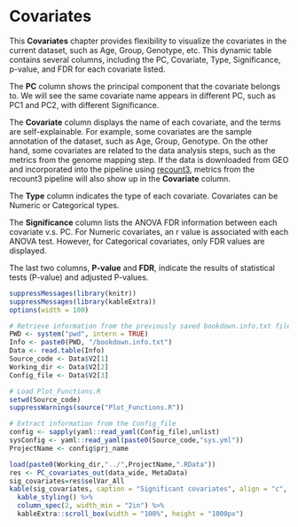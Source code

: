 # Covariates

This **Covariates** chapter provides flexibility to visualize the covariates in the current dataset, such as Age, Group, Genotype, etc. This dynamic table contains several columns, including the PC, Covariate, Type, Significance, p-value, and FDR for each covariate listed.

The **PC** column shows the principal component that the covariate belongs to. We will see the same covariate name appears in different PC, such as PC1 and PC2, with different Significance.

The **Covariate** column displays the name of each covariate, and the terms are self-explainable. For example, some covariates are the sample annotation of the dataset, such as Age, Group, Genotype. On the other hand, some covariates are related to the data analysis steps, such as the metrics from the genome mapping step. If the data is downloaded from GEO and incorporated into the pipeline using [recount3](http://rna.recount.bio/){target="_blank"}, metrics from the recount3 pipeline will also show up in the **Covariate** column.

The **Type** column indicates the type of each covariate. Covariates can be Numeric or Categorical types.

The **Significance** column lists the ANOVA FDR information between each covariate v.s. PC. For Numeric covariates, an r value is associated with each ANOVA test. However, for Categorical covariates, only FDR values are displayed.

The last two columns, **P-value** and **FDR**, indicate the results of statistical tests (P-value) and adjusted P-values.

```r
suppressMessages(library(knitr))
suppressMessages(library(kableExtra))
options(width = 100)

# Retrieve information from the previously saved bookdown.info.txt file
PWD <- system("pwd", intern = TRUE)
Info <- paste0(PWD, "/bookdown.info.txt")
Data <- read.table(Info)
Source_code <- Data$V2[1]
Working_dir <- Data$V2[2]
Config_file <- Data$V2[3]

# Load Plot_Functions.R
setwd(Source_code)
suppressWarnings(source("Plot_Functions.R"))

# Extract information from the Config_file
config <- sapply(yaml::read_yaml(Config_file),unlist)
sysConfig <- yaml::read_yaml(paste0(Source_code,"sys.yml"))
ProjectName <- config$prj_name

load(paste0(Working_dir,"../",ProjectName,".RData"))
res <- PC_covariates_out(data_wide, MetaData)
sig_covariates=res$selVar_All
kable(sig_covariates, caption = "Significant covariates", align = "c", booktabs = TRUE) %>% 
  kable_styling() %>%
  column_spec(2, width_min = "2in") %>% 
  kableExtra::scroll_box(width = "100%", height = "1000px")
```
